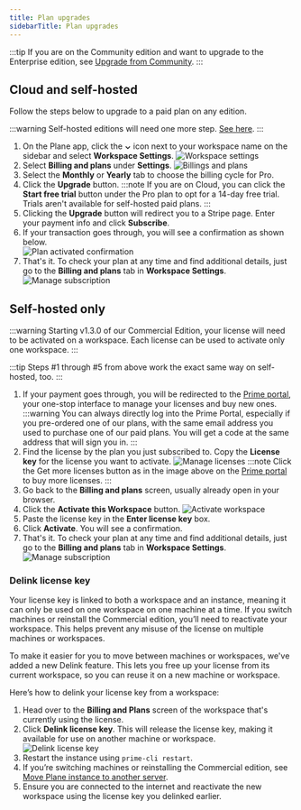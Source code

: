 ```yaml
---
title: Plan upgrades
sidebarTitle: Plan upgrades
---
```


:::tip
If you are on the Community edition and want to upgrade to the Enterprise edition, see [Upgrade from Community](https://developers.plane.so/self-hosting/upgrade-from-community).
:::

## Cloud and self-hosted

Follow the steps below to upgrade to a paid plan on any edition.

:::warning
Self-hosted editions will need one more step. [See here](#self-hosted-only).
:::

1. On the Plane app, click the **⌄** icon next to your workspace name on the sidebar and select **Workspace Settings**.
   ![Workspace settings](https://media.docs.plane.so/workspaces/workspace-settings.webp#center)
2. Select **Billing and plans** under **Settings**.
   ![Billings and plans](https://media.docs.plane.so/activate-license/billing-and-plans-cloud.webp#center)
3. Select the **Monthly** or **Yearly** tab to choose the billing cycle for Pro.
4. Click the **Upgrade** button. 
    :::note 
    If you are on Cloud, you can click the **Start free trial** button under the Pro plan to opt for a 14-day free trial. Trials aren't available for self-hosted paid plans.
    :::
5. Clicking the **Upgrade** button will redirect you to a Stripe page. Enter your payment info and click **Subscribe**.
6. If your transaction goes through, you will see a confirmation as shown below.  
   ![Plan activated confirmation](https://media.docs.plane.so/activate-license/activate-pro-license.webp#center)
7. That's it. To check your plan at any time and find additional details, just go to the **Billing and plans** tab in **Workspace Settings**.
    ![Manage subscription](https://media.docs.plane.so/activate-license/pro-activated-cloud.webp#center)

## Self-hosted only
   :::warning
   Starting v1.3.0 of our Commercial Edition, your license will need to be activated on a workspace. Each license can be used to activate only one workspace.
   :::
   
   :::tip
   Steps #1 through #5 from above work the exact same way on self-hosted, too. 
   :::

   1. If your payment goes through, you will be redirected to the [Prime portal](https://prime.plane.so/licenses), your one-stop interface to manage your licenses and buy new ones. 
      :::warning
      You can always directly log into the Prime Portal, especially if you pre-ordered one of our plans, with the same email address you used to purchase one of our paid plans. You will get a code at the same address that will sign you in.
      :::
   2. Find the license by the plan you just subscribed to. Copy the **License key** for the license you want to activate. 
      ![Manage licenses](https://media.docs.plane.so/activate-license/copy-license-key.webp#center)
      :::note
      Click the Get more licenses button as in the image above on the [Prime portal](https://prime.plane.so/licenses/plans) to buy more licenses.
      :::
   3. Go back to the **Billing and plans** screen, usually already open in your browser.
   4. Click the **Activate this Workspace** button.
      ![Activate workspace](https://media.docs.plane.so/activate-license/enter-license-key-selfhosted.webp#center)
   5. Paste the license key in the **Enter license key** box.
   5. Click **Activate**. You will see a confirmation. 
   6. That's it. To check your plan at any time and find additional details, just go to the **Billing and plans** tab in **Workspace Settings**.
    ![Manage subscription](https://media.docs.plane.so/activate-license/pro-activated-cloud.webp#center)

### Delink license key
Your license key is linked to both a workspace and an instance, meaning it can only be used on one workspace on one machine at a time. If you switch machines or reinstall the Commercial edition, you’ll need to reactivate your workspace. This helps prevent any misuse of the license on multiple machines or workspaces.

To make it easier for you to move between machines or workspaces, we've added a new Delink feature. This lets you free up your license from its current workspace, so you can reuse it on a new machine or workspace.

Here’s how to delink your license key from a workspace:

1. Head over to the **Billing and Plans** screen of the workspace that's currently using the license.
2. Click **Delink license key**. This will release the license key, making it available for use on another machine or workspace.
   ![Delink license key](https://media.docs.plane.so/activate-license/delink-license-key.webp#center)
3. Restart the instance using `prime-cli restart`.   
4. If you’re switching machines or reinstalling the Commercial edition, see [Move Plane instance to another server](https://developers.plane.so/self-hosting/manage/migrate-plane).
5. Ensure you are connected to the internet and reactivate the new workspace using the license key you delinked earlier.